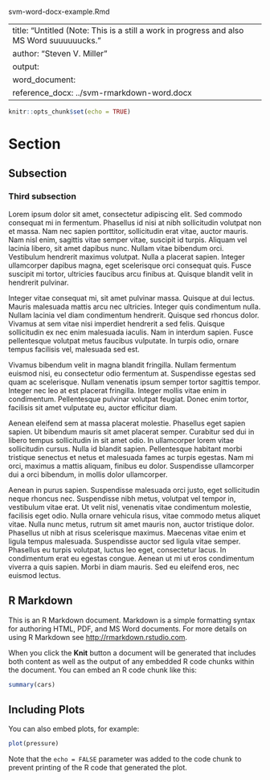 svm-word-docx-example.Rmd

---
title: "Untitled (Note: This is a still a work in progress and also MS Word suuuuuucks."
author: "Steven V. Miller"
output:
  word_document:
    reference_docx: ../svm-rmarkdown-word.docx
---

```r
knitr::opts_chunk$set(echo = TRUE)
```

# Section

## Subsection

### Third subsection

Lorem ipsum dolor sit amet, consectetur adipiscing elit. Sed commodo consequat mi in fermentum. Phasellus id nisi at nibh sollicitudin volutpat non et massa. Nam nec sapien porttitor, sollicitudin erat vitae, auctor mauris. Nam nisl enim, sagittis vitae semper vitae, suscipit id turpis. Aliquam vel lacinia libero, sit amet dapibus nunc. Nullam vitae bibendum orci. Vestibulum hendrerit maximus volutpat. Nulla a placerat sapien. Integer ullamcorper dapibus magna, eget scelerisque orci consequat quis. Fusce suscipit mi tortor, ultricies faucibus arcu finibus at. Quisque blandit velit in hendrerit pulvinar.

Integer vitae consequat mi, sit amet pulvinar massa. Quisque at dui lectus. Mauris malesuada mattis arcu nec ultricies. Integer quis condimentum nulla. Nullam lacinia vel diam condimentum hendrerit. Quisque sed rhoncus dolor. Vivamus at sem vitae nisi imperdiet hendrerit a sed felis. Quisque sollicitudin ex nec enim malesuada iaculis. Nam in interdum sapien. Fusce pellentesque volutpat metus faucibus vulputate. In turpis odio, ornare tempus facilisis vel, malesuada sed est.

Vivamus bibendum velit in magna blandit fringilla. Nullam fermentum euismod nisi, eu consectetur odio fermentum at. Suspendisse egestas sed quam ac scelerisque. Nullam venenatis ipsum semper tortor sagittis tempor. Integer nec leo at est placerat fringilla. Integer mollis vitae enim in condimentum. Pellentesque pulvinar volutpat feugiat. Donec enim tortor, facilisis sit amet vulputate eu, auctor efficitur diam.

Aenean eleifend sem at massa placerat molestie. Phasellus eget sapien sapien. Ut bibendum mauris sit amet placerat semper. Curabitur sed dui in libero tempus sollicitudin in sit amet odio. In ullamcorper lorem vitae sollicitudin cursus. Nulla id blandit sapien. Pellentesque habitant morbi tristique senectus et netus et malesuada fames ac turpis egestas. Nam mi orci, maximus a mattis aliquam, finibus eu dolor. Suspendisse ullamcorper dui a orci bibendum, in mollis dolor ullamcorper.

Aenean in purus sapien. Suspendisse malesuada orci justo, eget sollicitudin neque rhoncus nec. Suspendisse nibh metus, volutpat vel tempor in, vestibulum vitae erat. Ut velit nisl, venenatis vitae condimentum molestie, facilisis eget odio. Nulla ornare vehicula risus, vitae commodo metus aliquet vitae. Nulla nunc metus, rutrum sit amet mauris non, auctor tristique dolor. Phasellus ut nibh at risus scelerisque maximus. Maecenas vitae enim et ligula tempus malesuada. Suspendisse auctor sed ligula vitae semper. Phasellus eu turpis volutpat, luctus leo eget, consectetur lacus. In condimentum erat eu egestas congue. Aenean ut mi ut eros condimentum viverra a quis sapien. Morbi in diam mauris. Sed eu eleifend eros, nec euismod lectus.


## R Markdown

This is an R Markdown document. Markdown is a simple formatting syntax for authoring HTML, PDF, and MS Word documents. For more details on using R Markdown see <http://rmarkdown.rstudio.com>.

When you click the **Knit** button a document will be generated that includes both content as well as the output of any embedded R code chunks within the document. You can embed an R code chunk like this:

```r
summary(cars)
```

## Including Plots

You can also embed plots, for example:

```r
plot(pressure)
```

Note that the `echo = FALSE` parameter was added to the code chunk to prevent printing of the R code that generated the plot.